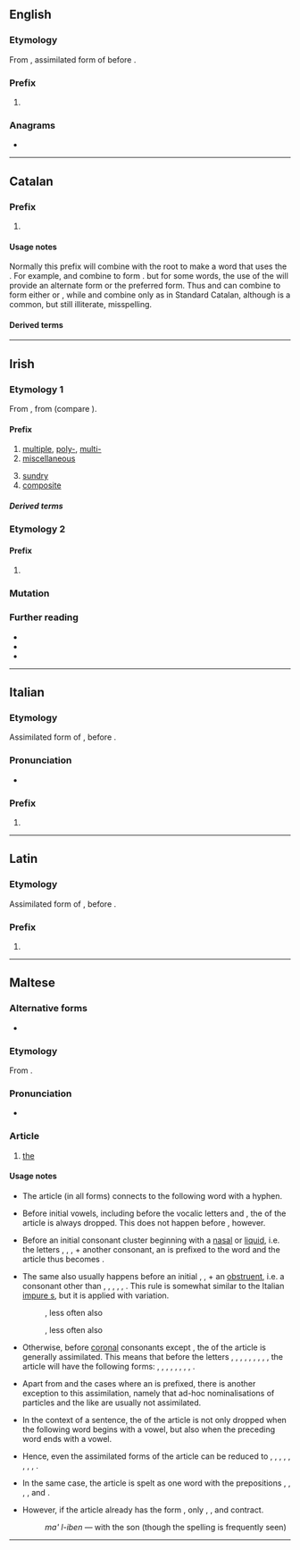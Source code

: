 {{also|Appendix:Variations of "il"}}
==English==

===Etymology===
From {{etyl|la|en}} {{m|la|il-}}, assimilated form of {{m|la|in-}} before {{m|la||l-}}.

===Prefix===
{{en-prefix}}

# {{non-gloss definition|[[not]]; a form of the prefix [[in-]], used before ''l''}}

===Anagrams===
* {{anagrams|en|a=il|-li-|Li|li}}

----

==Catalan==

===Prefix===
{{head|ca|prefix}}

# {{ca-form of|Form used before a root beginning with the letter ''l''|in-}}

====Usage notes====
Normally this prefix will combine with the root to make a word that uses the {{m|ca|ela geminada}}. For example, {{m|ca|il-}} and {{m|ca|legal}} combine to form {{m|ca|il·legal}}. but for some words, the use of the {{m|ca|ela palatal}} will provide an alternate form or the preferred form. Thus {{m|ca||il-}} and {{m|ca|legible}} can combine to form either {{m|ca|illegible}} or {{m|ca|il·legible}}, while {{m|ca||il-}} and {{m|ca|letrat||literate}} combine only as {{m|ca|illetrat||illiterate}} in Standard Catalan, although {{m|ca|il·letrat}} is a common, but still illiterate, misspelling.

====Derived terms====
{{prefixsee|ca}}

----

==Irish==

===Etymology 1===
From {{inh|ga|sga|il|t=much, many}}, from {{der|ga|ine-pro|*pelh₁-}} (compare {{cog|grc|πολύς|t=much}}).

====Prefix====
{{head|ga|prefix|Lenites except with '''d''', '''s''', '''t'''}}

# [[multiple]], [[poly-]], [[multi-]]
# [[miscellaneous]]
#: {{syn|ga|ilghnéitheach|ilchineálach|éagsúil}}
# [[sundry]]
# [[composite]]

=====Derived terms=====
{{prefixsee|ga}}
{{der3
|ga|{{l|ga|il-eitneach|t=multi-ethnic}}
|{{l|ga|il-leibhéil|t=multi-layered, multilevel}}
|{{l|ga|il-leannánachas|t=promiscuity}}
|{{l|ga|il-mhíchumas|t=multiple disability}}
|{{l|ga|il-loscadh|t=holocaust}}
|{{l|ga|il-leabhrach|t=voluminous}}
}}

===Etymology 2===

====Prefix====
{{head|ga|prefix}}

# {{alternative form of|oll-|t=great, gross|lang=ga}}

===Mutation===
{{ga-mut|msn}}

===Further reading===
* {{R:ga:Ó Dónaill}}
* {{R:ga:EID}}
* {{R:ga:NEID}}

----

==Italian==

===Etymology===
Assimilated form of {{m|it|in-}}, before {{m|it||l-}}.

===Pronunciation===
* {{IPA|lang=it|/il/|[il̺]}}

===Prefix===
{{head|it|prefix}}

# {{alternative form of|in-|lang=it}}

----

==Latin==

===Etymology===
Assimilated form of {{m|la|in-}}, before {{m|la||l-}}.

===Prefix===
{{head|la|prefix}}

# {{alternative form of|in-|lang=la}}

----

==Maltese==

===Alternative forms===
* {{alter|mt|l-|iċ-|id-|in-|ir-|is-|it-|ix-|iz-|iż-|ċ-|d-|n-|r-|s-|t-|x-|z-|ż-}} {{q|see usage notes}}

===Etymology===
From {{inh|mt|ar|اَل}}.

===Pronunciation===
* {{IPA|/ɪl/|lang=mt}}

===Article===
{{head|mt|article|g=m|g2=f}}

# [[the]]

====Usage notes====
* The article (in all forms) connects to the following word with a hyphen.
*: {{prefixusex|mt|mara||alt2=il-mara|t2=the woman}}
*: {{prefixusex|mt|futur||alt2=il-futur|t2=the future}}

* Before initial vowels, including before the vocalic letters {{m|mt|għ}} and {{m|mt|h}}, the {{m|mt|i}} of the article is always dropped. This does not happen before {{m|mt|q}} {{IPAchar|[ʔ]}}, however.
*: {{prefixusex|mt|iben||alt2=l-iben|t2=the son}}
*: {{prefixusex|mt|għasfur||alt2=l-għasfur|t2=the bird}}
*: {{prefixusex|mt|qalb||alt2=il-qalb|t2=the heart}}

* Before an initial consonant cluster beginning with a [[nasal]] or [[liquid]], i.e. the letters {{m|mt|l}}, {{m|mt|m}}, {{m|mt|n}}, {{m|mt|r}} + another consonant, an {{m|mt|i}} is prefixed to the word and the article thus becomes {{m|mt|l-}}.
*: {{prefixusex|mt|rmied||alt2=l-irmied|t2=the ashes}}
*: {{prefixusex|mt|lsien||alt2=l-ilsien|t2=the language}}
 
* The same also usually happens before an initial {{m|mt|s}}, {{m|mt|x}}, {{m|mt|ż}} + an [[obstruent]], i.e. a consonant other than {{m|mt|l}}, {{m|mt|m}}, {{m|mt|n}}, {{m|mt|r}}, {{m|mt|y}}, {{m|mt|w}}. This rule is somewhat similar to the Italian [[impure s]], but it is applied with variation.
*: {{prefixusex|mt|skola||alt2=l-iskola|t2=the school}}, less often also {{m|mt||is-skola}}
*: {{prefixusex|mt|xkupilja||alt2=l-ixkupilja|t2=the brush}}, less often also {{m|mt||ix-xkupilja}}

* Otherwise, before [[coronal]] consonants except {{m|mt|ġ}}, the {{m|mt|l}} of the article is generally assimilated. This means that before the letters {{m|mt|ċ}}, {{m|mt|d}}, {{m|mt|n}}, {{m|mt|r}}, {{m|mt|s}}, {{m|mt|t}}, {{m|mt|x}}, {{m|mt|z}}, {{m|mt|ż}}, the article will have the following forms: {{m|mt|iċ-}}, {{m|mt|id-}}, {{m|mt|in-}}, {{m|mt|ir-}}, {{m|mt|is-}}, {{m|mt|it-}}, {{m|mt|ix-}}, {{m|mt|iz-}}, {{m|mt|iż-}}.
*: {{prefixusex|mt|dawl||alt2=id-dawl|t2=the light}}
*: {{prefixusex|mt|xemx||alt2=ix-xemx|t2=the sun}}
*: {{prefixusex|mt|ġnien||alt2=il-ġnien|t2=the garden}}

* Apart from {{m|mt|ġ}} and the cases where an {{m|mt|i}} is prefixed, there is another exception to this assimilation, namely that ad-hoc nominalisations of particles and the like are usually not assimilated.
*: {{prefixusex|mt|xiex||alt2=il-xiex|t2=the what}}

* In the context of a sentence, the {{m|mt|i}} of the article is not only dropped when the following word begins with a vowel, but also when the preceding word ends with a vowel. 
*: {{ux|mt|Rajna l-mara.|inline=1|We saw the woman.}}

* Hence, even the assimilated forms of the article can be reduced to {{m|mt|ċ-}}, {{m|mt|d-}}, {{m|mt|n-}}, {{m|mt|r-}}, {{m|mt|s-}}, {{m|mt|t-}}, {{m|mt|x-}}, {{m|mt|z-}}, {{m|mt|ż-}}.
*: {{ux|mt|Rajna x-xemx.|inline=1|We saw the sun.}}

* In the same case, the article is spelt as one word with the prepositions {{m|mt|bi|t=with, by}}, {{m|mt|fi|t=in}}, {{m|mt|lil|t=for}}, {{m|mt|ma'|t=along with}}, and {{m|mt|ta'|t=of}}.
*: {{ux|mt|fil-ġnien|inline=1|in the garden}}
*: {{ux|mt|mal-mara|inline=1|with the woman}}
*: {{ux|mt|tax-xemx|inline=1|of the sun}}

* However, if the article already has the form {{m|mt|l-}}, only {{m|mt|bi}}, {{m|mt|fi}}, and {{m|mt|lil}} contract.
*: {{ux|mt|fl-iskola|inline=1|in school}}
*: ''ma' l-iben'' — with the son (though the spelling {{m|mt||mal-iben}} is frequently seen)

----